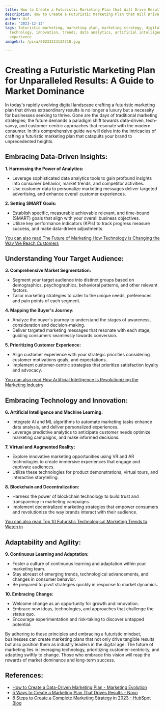 ```yaml
---
title: How to Create a Futuristic Marketing Plan that Will Drive Results
description: How to Create a Futuristic Marketing Plan that Will Drive Results
author: Usf
date: '2023-12-13'
tags: futuristic marketing, marketing plan, marketing strategy, digital marketing,
  technology, innovation, trends, data analytics, artificial intelligence, customer
  experience
imageUrl: /pixa/20231223134718.jpg

---
```

#  Creating a Futuristic  Marketing Plan for Unparalleled Results: A Guide to Market Dominance

In today's rapidly evolving digital landscape crafting a futuristic marketing plan that drives extraordinary results is no longer a luxury but a necessity for businesses seeking to  thrive. Gone are the days of traditional marketing strategies; the future demands a paradigm shift towards data-driven, tech-savvy, and customer-centric approaches that  resonate with the modern consumer. In this comprehensive guide we will delve into the intricacies of crafting a futuristic marketing plan that catapults your brand to unprecedented  heights.

## Embracing  Data-Driven Insights:

**1. Harnessing the Power of Analytics:**
- Leverage sophisticated data analytics tools to gain profound insights  into consumer behavior, market trends, and competitor activities.
- Use customer  data to  personalize marketing messages deliver targeted advertising, and enhance overall customer experiences.

**2. Setting SMART Goals:**
- Establish specific, measurable achievable relevant, and time-bound (SMART) goals that align with your overall  business  objectives.
- Utilize key performance indicators (KPIs) to track progress measure success, and make data-driven adjustments.

[You can also read The Future of  Marketing How Technology is Changing the Way We Reach Customers](The%20Future%20of%20Marketing%20How%20Technology%20is%20Changing%20the%20Way%20We%20Reach%20Customers)


## Understanding Your Target Audience:

**3. Comprehensive Market  Segmentation:**
- Segment  your target audience  into distinct  groups based on  demographics, psychographics, behavioral patterns, and  other relevant factors.
- Tailor marketing strategies to  cater to the  unique needs,  preferences and pain  points of each segment.

**4. Mapping the Buyer's Journey:**
-  Analyze the buyer's journey to understand the stages of awareness, consideration and decision-making.
- Deliver targeted marketing messages  that resonate with each  stage, guiding consumers seamlessly  towards conversion.

**5. Prioritizing Customer Experience:**
- Align customer experience with your strategic priorities considering customer  motivations goals, and expectations.
- Implement  customer-centric strategies that prioritize satisfaction loyalty and advocacy.

[You can also read How  Artificial Intelligence is Revolutionizing the Marketing Industry](How%20Artificial%20Intelligence%20is%20Revolutionizing%20the%20Marketing%20Industry)


##  Embracing Technology and Innovation:

**6. Artificial Intelligence and Machine Learning:**
- Integrate AI and ML algorithms to automate marketing tasks enhance data analysis, and deliver personalized experiences.
- Leverage predictive analytics to anticipate customer  needs optimize marketing campaigns, and make informed decisions.

**7. Virtual and Augmented Reality:**
- Explore innovative marketing opportunities using VR and AR technologies to create immersive experiences that engage and captivate audiences.
- Utilize these technologies  for product demonstrations, virtual tours, and  interactive storytelling.

**8.  Blockchain and  Decentralization:**
- Harness the power of blockchain technology to build trust and transparency  in marketing campaigns.
- Implement decentralized marketing strategies that empower consumers and revolutionize the way brands interact with their audience.

[You can also read Top 10 Futuristic Technological Marketing Trends to Watch in](Top%2010%20Futuristic%20Technological%20Marketing%20Trends%20to%20Watch%20in)


##  Adaptability  and Agility:

**9. Continuous Learning and Adaptation:**
- Foster a culture  of continuous learning and adaptation within your marketing team.
- Stay abreast of emerging trends, technological advancements, and changes  in consumer behavior.
-  Be prepared to pivot strategies quickly in response to market dynamics.

**10. Embracing  Change:**
- Welcome change as  an opportunity  for growth and innovation.
- Embrace new ideas, technologies, and approaches  that challenge the status  quo.
- Encourage experimentation and risk-taking to discover untapped potential.

By adhering  to these principles and embracing a futuristic  mindset,  businesses  can create marketing plans that not only drive tangible results but also position them as industry leaders in the digital age.  The future of marketing lies in leveraging technology, prioritizing customer-centricity, and adapting  swiftly to  change. Those who embrace this vision will reap the rewards of market dominance and long-term success.

## References:
- [How to Create a Data-Driven Marketing Plan - Marketing Evolution](https://www.marketingevolution.com/knowledge-center/how-to-create-a-data-driven-marketing-plan)
- [5 Ways to Create a Marketing Plan That Drives Results - Novo](https://www.novo.co/resources/create-a-marketing-plan-that-drives-results)
- [8 Steps to Create a Complete Marketing Strategy in 2023 - HubSpot Blog](https://blog.hubspot.com/marketing/marketing-strategy)
